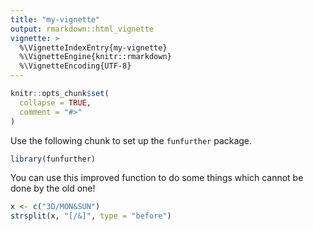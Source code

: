 ```yaml
---
title: "my-vignette"
output: rmarkdown::html_vignette
vignette: >
  %\VignetteIndexEntry{my-vignette}
  %\VignetteEngine{knitr::rmarkdown}
  %\VignetteEncoding{UTF-8}
---
```


```r
knitr::opts_chunk$set(
  collapse = TRUE,
  comment = "#>"
)
```

Use the following chunk to set up the `funfurther` package.

```r
library(funfurther)
```

You can use this improved function to do some things which cannot be done by the 
old one!

```r
x <- c("3D/MON&SUN")
strsplit(x, "[/&]", type = "before")
```

